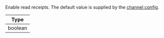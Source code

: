 Enable read receipts.
The default value is supplied by the [channel config](https://getstream.io/chat/docs/javascript/channel_features/).

| Type |
| - |
| boolean |
